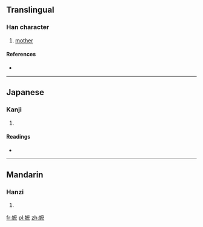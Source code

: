{{also|嬤}}
==Translingual==

===Han character===
{{Han char|rn=38|rad=女|as=14|sn=17|four=|canj=女戈木戈 (VIDI)}}

# [[mother]]

====References====
* {{Han ref|kx=0273.171|hdz=80018.150|uh=5B37|ud=23351}}

----

==Japanese==

===Kanji===
{{ja-kanji|grade=|rs=女14}}

# {{defn|Japanese|sort=女14}}

====Readings====
* {{ja-readings|on=[[ば]] (ba), [[ま]] (ma)|kun=}}

----

==Mandarin==

===Hanzi===
{{cmn-hanzi|tra=嬤|pin=[[mā]] ([[ma1]])|wg=ma<sup>1</sup>}}

# {{defn|Mandarin|sort=女14}}

[[fr:嬷]]
[[pl:嬷]]
[[zh:嬷]]